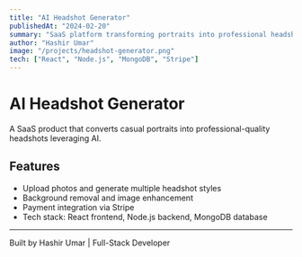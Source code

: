 ```yaml
---
title: "AI Headshot Generator"
publishedAt: "2024-02-20"
summary: "SaaS platform transforming portraits into professional headshots using AI models."
author: "Hashir Umar"
image: "/projects/headshot-generator.png"
tech: ["React", "Node.js", "MongoDB", "Stripe"]
---
```


# AI Headshot Generator

A SaaS product that converts casual portraits into professional-quality headshots leveraging AI.

## Features

- Upload photos and generate multiple headshot styles
- Background removal and image enhancement
- Payment integration via Stripe
- Tech stack: React frontend, Node.js backend, MongoDB database

---

Built by Hashir Umar | Full-Stack Developer
